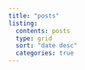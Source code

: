 ```yaml
---
title: "posts"
listing:
  contents: posts
  type: grid
  sort: "date desc"
  categories: true
---
```

